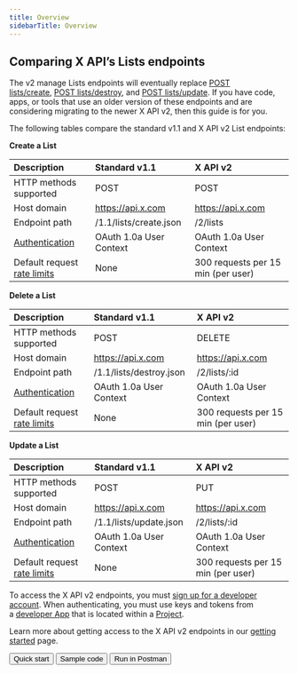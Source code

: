 ---
title: Overview
sidebarTitle: Overview
---


## Comparing X API’s Lists endpoints

The v2 manage Lists endpoints will eventually replace [POST lists/create](https://developer.x.com/en/docs/twitter-api/v1/accounts-and-users/create-manage-lists/api-reference/post-lists-create), [POST lists/destroy](https://developer.x.com/en/docs/twitter-api/v1/accounts-and-users/create-manage-lists/api-reference/post-lists-destroy), and [POST lists/update](https://developer.x.com/en/docs/twitter-api/v1/accounts-and-users/create-manage-lists/api-reference/post-lists-update). If you have code, apps, or tools that use an older version of these endpoints and are considering migrating to the newer X API v2, then this guide is for you. 

The following tables compare the standard v1.1 and X API v2 List endpoints:

**Create a List**

| Description | Standard v1.1 | X API v2 |
| :--- | :--- | :--- |
| HTTP methods supported | POST | POST |
| Host domain | https://api.x.com | https://api.x.com |
| Endpoint path | /1.1/lists/create.json | /2/lists |
| [Authentication](/resources/fundamentals/authentication) | OAuth 1.0a User Context | OAuth 1.0a User Context |
| Default request [rate limits](/resources/fundamentals/rate-limits) | None | 300 requests per 15 min (per user) |

**Delete a List**

| Description | Standard v1.1 | X API v2 |
| :--- | :--- | :--- |
| HTTP methods supported | POST | DELETE |
| Host domain | https://api.x.com | https://api.x.com |
| Endpoint path | /1.1/lists/destroy.json | /2/lists/:id |
| [Authentication](/resources/fundamentals/authentication) | OAuth 1.0a User Context | OAuth 1.0a User Context |
| Default request [rate limits](/resources/fundamentals/rate-limits) | None | 300 requests per 15 min (per user) |

**Update a List**

| Description | Standard v1.1 | X API v2 |
| :--- | :--- | :--- |
| HTTP methods supported | POST | PUT |
| Host domain | https://api.x.com | https://api.x.com |
| Endpoint path | /1.1/lists/update.json | /2/lists/:id |
| [Authentication](/resources/fundamentals/authentication) | OAuth 1.0a User Context | OAuth 1.0a User Context |
| Default request [rate limits](/resources/fundamentals/rate-limits) | None | 300 requests per 15 min (per user) |

To access the X API v2 endpoints, you must [sign up for a developer account](https://developer.x.com/en/portal/petition/essential/basic-info). When authenticating, you must use keys and tokens from a [developer App](/resources/fundamentals/developer-apps) that is located within a [Project](/resources/fundamentals/projects). 

Learn more about getting access to the X API v2 endpoints in our [getting started](/x-api/getting-started/getting-access) page.
<div className="flex space-x-2">
<Button href="/x-api/lists/manage-lists/quickstart">
  Quick start
</Button>
<Button href="https://github.com/xdevplatform/Twitter-API-v2-sample-code">
  Sample code
</Button>
<Button href="https://www.postman.com/xapidevelopers/twitter-s-public-workspace/collection/r90eid4/twitter-api-v2?ctx=documentation">
  Run in Postman
</Button>
</div>